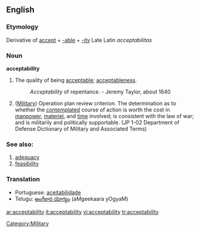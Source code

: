 ==English==

===Etymology===
Derivative of [[accept]] + [[-able]] + [[-ity]]
Late Latin ''acceptabilitas''

===Noun===
'''acceptability'''

# The quality of being [[acceptable]]; [[acceptableness]].
#:''Acceptability'' of repentance. -  Jeremy Taylor, about 1640
# ([[Military]]) Operation plan review criterion. The determination as to whether the [[contemplated]] course of action is worth the cost in [[manpower]], [[materiel]], and [[time]] involved; is consistent with the law of war; and is militarily and politically supportable. (JP 1-02 Department of Defense Dictionary of Military and Associated Terms)

===See also:===

#[[adequacy]]
#[[feasibility]]

[[Category:Military]]

===Translation===
*Portuguese: [[aceitabilidade]]
*Telugu: [[అంగీకార యోగ్యం]] (aMgeekaara yOgyaM)

[[ar:acceptability]]
[[it:acceptability]]
[[vi:acceptability]]
[[tr:acceptability]]